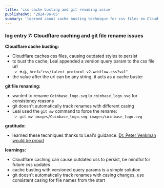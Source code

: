 ```yaml
---
title: 'css cache busting and git renaming issue'
publishedAt: '2024-06-05'
summary: 'learned about cache busting technique for css files on Cloudflare and fix a file renaming issue with git.'
---
```


### log entry 7: Cloudflare caching and git file rename issues

**Cloudflare cache busting:**
- Cloudflare caches css files, causing outdated styles to persist
- to bust the cache, Leal appended a version query param to the css file url
  - e.g., `href="css/talent-protocol-v2.webflow.css?v=1"`
- the value after the url can be any string, it acts as a cache buster

**git file renaming:**
- wanted to rename `Coinbase_logo.svg` to `coinbase_logo.svg` for consistency reasons
- git doesn't automatically track renames with different casing
- Leal used the `git mv` command to force the rename:
  - `git mv images/Coinbase_logo.svg images/coinbase_logo.svg`

**gratitude:**
- learned these techniques thanks to Leal's guidance. [Dr. Peter Venkman would be proud](https://warpcast.com/pcbo/0x66f25aa3)

**learnings:**
- Cloudflare caching can cause outdated css to persist, be mindful for future css updates
- cache busting with versioned query params is a simple solution
- git doesn't automatically track renames with casing changes, use consistent casing for file names from the start
